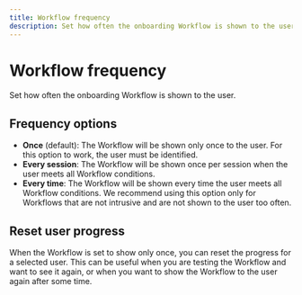 ```yaml
---
title: Workflow frequency
description: Set how often the onboarding Workflow is shown to the user.
---
```


# Workflow frequency

Set how often the onboarding Workflow is shown to the user.


## Frequency options

- **Once** (default): The Workflow will be shown only once to the user. For this option to work, the user must be identified.
- **Every session**: The Workflow will be shown once per session when the user meets all Workflow conditions.
- **Every time**: The Workflow will be shown every time the user meets all Workflow conditions. We recommend using this option only for Workflows that are not intrusive
  and are not shown to the user too often.

## Reset user progress

When the Workflow is set to show only once, you can reset the progress for a selected user. This can be useful when you are testing the Workflow and want to see it again, or when you want to show the Workflow to the user again after some time.

